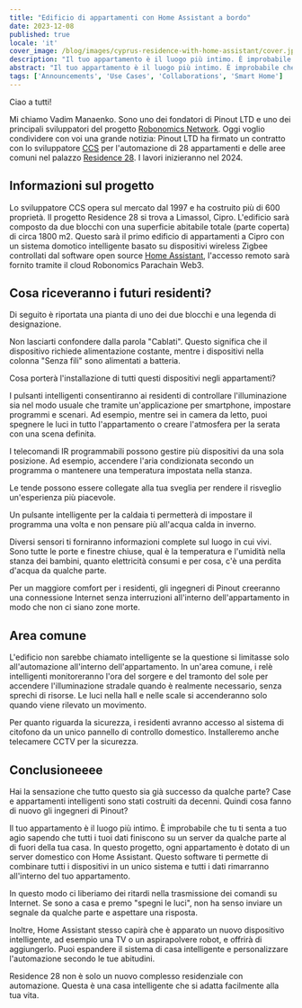 ```yaml
---
title: "Edificio di appartamenti con Home Assistant a bordo"
date: 2023-12-08
published: true
locale: 'it'
cover_image: /blog/images/cyprus-residence-with-home-assistant/cover.jpg
description: "Il tuo appartamento è il luogo più intimo. È improbabile che tu ti senta a tuo agio sapendo che tutti i tuoi dati finiscono su un server da qualche parte al di fuori della tua casa. In questo progetto, ogni appartamento è dotato di un server domestico con Home Assistant."
abstract: "Il tuo appartamento è il luogo più intimo. È improbabile che tu ti senta a tuo agio sapendo che tutti i tuoi dati finiscono su un server da qualche parte al di fuori della tua casa. In questo progetto, ogni appartamento è dotato di un server domestico con Home Assistant."
tags: ['Announcements', 'Use Cases', 'Collaborations', 'Smart Home']
---
```


Ciao a tutti!

Mi chiamo Vadim Manaenko. Sono uno dei fondatori di Pinout LTD e uno dei principali sviluppatori del progetto [Robonomics Network](https://robonomics.network/). Oggi voglio condividere con voi una grande notizia: Pinout LTD ha firmato un contratto con lo sviluppatore [CCS](https://www.stylianidesgroup.com/) per l'automazione di 28 appartamenti e delle aree comuni nel palazzo [Residence 28](https://www.stylianidesgroup.com/property/residence-28). I lavori inizieranno nel 2024.

## Informazioni sul progetto

Lo sviluppatore CCS opera sul mercato dal 1997 e ha costruito più di 600 proprietà. Il progetto Residence 28 si trova a Limassol, Cipro. L'edificio sarà composto da due blocchi con una superficie abitabile totale (parte coperta) di circa 1800 m2. Questo sarà il primo edificio di appartamenti a Cipro con un sistema domotico intelligente basato su dispositivi wireless Zigbee controllati dal software open source [Home Assistant](https://www.home-assistant.io/), l'accesso remoto sarà fornito tramite il cloud Robonomics Parachain Web3.

## Cosa riceveranno i futuri residenti?

Di seguito è riportata una pianta di uno dei due blocchi e una legenda di designazione.

<RbImage zoom src="/blog/images/cyprus-residence-with-home-assistant/smart-home-floor-plan-cyprus-residence.jpg" alt="Smart home floor plan" />

Non lasciarti confondere dalla parola "Cablati". Questo significa che il dispositivo richiede alimentazione costante, mentre i dispositivi nella colonna "Senza fili" sono alimentati a batteria.

Cosa porterà l'installazione di tutti questi dispositivi negli appartamenti?

I pulsanti intelligenti consentiranno ai residenti di controllare l'illuminazione sia nel modo usuale che tramite un'applicazione per smartphone, impostare programmi e scenari. Ad esempio, mentre sei in camera da letto, puoi spegnere le luci in tutto l'appartamento o creare l'atmosfera per la serata con una scena definita.

I telecomandi IR programmabili possono gestire più dispositivi da una sola posizione. Ad esempio, accendere l'aria condizionata secondo un programma o mantenere una temperatura impostata nella stanza.

Le tende possono essere collegate alla tua sveglia per rendere il risveglio un'esperienza più piacevole.

Un pulsante intelligente per la caldaia ti permetterà di impostare il programma una volta e non pensare più all'acqua calda in inverno.

Diversi sensori ti forniranno informazioni complete sul luogo in cui vivi. Sono tutte le porte e finestre chiuse, qual è la temperatura e l'umidità nella stanza dei bambini, quanto elettricità consumi e per cosa, c'è una perdita d'acqua da qualche parte.

Per un maggiore comfort per i residenti, gli ingegneri di Pinout creeranno una connessione Internet senza interruzioni all'interno dell'appartamento in modo che non ci siano zone morte.

## Area comune

L'edificio non sarebbe chiamato intelligente se la questione si limitasse solo all'automazione all'interno dell'appartamento. In un'area comune, i relè intelligenti monitoreranno l'ora del sorgere e del tramonto del sole per accendere l'illuminazione stradale quando è realmente necessario, senza sprechi di risorse. Le luci nella hall e nelle scale si accenderanno solo quando viene rilevato un movimento.

Per quanto riguarda la sicurezza, i residenti avranno accesso al sistema di citofono da un unico pannello di controllo domestico. Installeremo anche telecamere CCTV per la sicurezza.

<RbImage zoom src="/blog/images/cyprus-residence-with-home-assistant/smart-home-lobby-plan-cyprus-residence.jpg" alt="Smart home lobby plan" />

## Conclusioneeee

Hai la sensazione che tutto questo sia già successo da qualche parte? Case e appartamenti intelligenti sono stati costruiti da decenni. Quindi cosa fanno di nuovo gli ingegneri di Pinout?

Il tuo appartamento è il luogo più intimo. È improbabile che tu ti senta a tuo agio sapendo che tutti i tuoi dati finiscono su un server da qualche parte al di fuori della tua casa. In questo progetto, ogni appartamento è dotato di un server domestico con Home Assistant. Questo software ti permette di combinare tutti i dispositivi in un unico sistema e tutti i dati rimarranno all'interno del tuo appartamento.

In questo modo ci liberiamo dei ritardi nella trasmissione dei comandi su Internet. Se sono a casa e premo "spegni le luci", non ha senso inviare un segnale da qualche parte e aspettare una risposta.

Inoltre, Home Assistant stesso capirà che è apparato un nuovo dispositivo intelligente, ad esempio una TV o un aspirapolvere robot, e offrirà di aggiungerlo. Puoi espandere il sistema di casa intelligente e personalizzare l'automazione secondo le tue abitudini.

Residence 28 non è solo un nuovo complesso residenziale con automazione. Questa è una casa intelligente che si adatta facilmente alla tua vita.